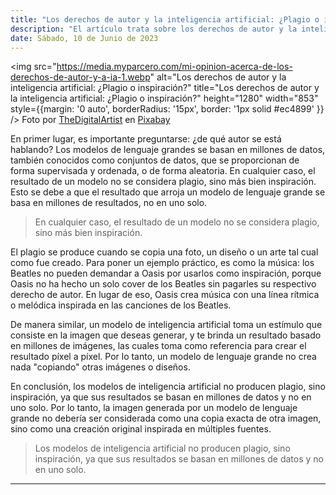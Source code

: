 ```yaml
---
title: "Los derechos de autor y la inteligencia artificial: ¿Plagio o inspiración?"
description: "El artículo trata sobre los derechos de autor y la inteligencia artificial, explicando que las imágenes generadas por un modelo de lenguaje no son plagio, sino más bien inspiraciones originales basadas en múltiples fuentes. Se usa el ejemplo de la música para ilustrar este punto."
date: Sábado, 10 de Junio de 2023
---
```


<img src="https://media.myparcero.com/mi-opinion-acerca-de-los-derechos-de-autor-y-a-ia-1.webp" alt="Los derechos de autor y la inteligencia artificial: ¿Plagio o inspiración?" title="Los derechos de autor y la inteligencia artificial: ¿Plagio o inspiración?" height="1280" width="853" style={{margin: '0 auto', borderRadius: '15px', border: '1px solid #ec4899' }} />
Foto por [TheDigitalArtist](https://pixabay.com/users/thedigitalartist-202249/) en [Pixabay](https://pixabay.com/photos/wood-wooden-copyright-trademark-3350571/)

En primer lugar, es importante preguntarse: ¿de qué autor se está hablando? Los modelos de lenguaje grandes se basan en millones de datos, también conocidos como conjuntos de datos, que se proporcionan de forma supervisada y ordenada, o de forma aleatoria. En cualquier caso, el resultado de un modelo no se considera plagio, sino más bien inspiración. Esto se debe a que el resultado que arroja un modelo de lenguaje grande se basa en millones de resultados, no en uno solo.

> En cualquier caso, el resultado de un modelo no se considera plagio, sino más bien inspiración.

El plagio se produce cuando se copia una foto, un diseño o un arte tal cual como fue creado. Para poner un ejemplo práctico, es como la música: los Beatles no pueden demandar a Oasis por usarlos como inspiración, porque Oasis no ha hecho un solo cover de los Beatles sin pagarles su respectivo derecho de autor. En lugar de eso, Oasis crea música con una línea rítmica o melódica inspirada en las canciones de los Beatles.

De manera similar, un modelo de inteligencia artificial toma un estímulo que consiste en la imagen que deseas generar, y te brinda un resultado basado en millones de imágenes, las cuales toma como referencia para crear el resultado píxel a píxel. Por lo tanto, un modelo de lenguaje grande no crea nada "copiando" otras imágenes o diseños.

En conclusión, los modelos de inteligencia artificial no producen plagio, sino inspiración, ya que sus resultados se basan en millones de datos y no en uno solo. Por lo tanto, la imagen generada por un modelo de lenguaje grande no debería ser considerada como una copia exacta de otra imagen, sino como una creación original inspirada en múltiples fuentes.

> Los modelos de inteligencia artificial no producen plagio, sino inspiración, ya que sus resultados se basan en millones de datos y no en uno solo.

---
